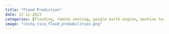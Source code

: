 ```yaml
---
title: "Flood Prediction"
date: 12-11-2023
categories: [flooding, remote sensing, google earth engine, machine learning, global south]
image: "costa_rica_flood_probabilities.png"
---
```


